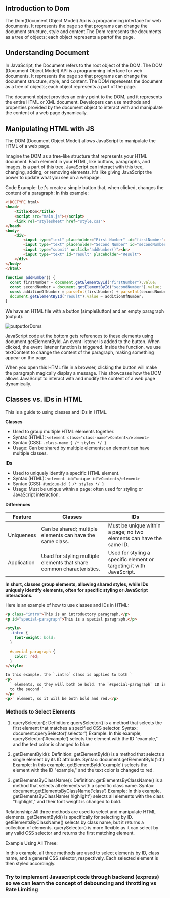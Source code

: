 ## Introduction to Dom

The Dom(Document Object Model) Api is a programming interface for web documents. It represents the page so that programs can change the document structure, style and content.The Dom represents the documents as a tree of objects; each object represents a partof the page.

## Understanding Document

In JavaScript, the Document refers to the root object of the DOM.
The DOM (Document Object Model) API is a programming interface for web documents. It represents the page so that programs can change the document structure, style, and content. The DOM represents the document as a tree of objects; each object represents a part of the page.

The document object provides an entry point to the DOM, and it represents the entire HTML or XML document. Developers can use methods and properties provided by the document object to interact with and manipulate the content of a web page dynamically.

## Manipulating HTML with JS

The DOM (Document Object Model) allows JavaScript to manipulate the HTML of a web page.

Imagine the DOM as a tree-like structure that represents your HTML document. Each element in your HTML, like buttons, paragraphs, and images, is a part of this tree. JavaScript can interact with this tree, changing, adding, or removing elements. It's like giving JavaScript the power to update what you see on a webpage.

Code Example:
Let's create a simple button that, when clicked, changes the content of a paragraph:
In this example:

```html copy
<!DOCTYPE html>
<head>
    <title>Dom</title>
    <script src="main.js"></script>
    <link rel="stylesheet" href="style.css">
</head>
<body>
    <div>
        <input type="text" placeholder="First Number" id="firstNumber"><br>
        <input type="text" placeholder="Second Number" id="secondNumber"><br>
        <input type="submit" onclick="addNumber()"><br>
        <input type="text" id="result" placeholder="Result">
    </div>
</body>
</html>

```

```jsx copy
function addNumber() {
  const firstNumber = document.getElementById("firstNumber").value;
  const secondNumber = document.getElementById("secondNumber").value;
  const additionOfNumber = parseInt(firstNumber) + parseInt(secondNumber);
  document.getElementById("result").value = additionOfNumber;
}
```

We have an HTML file with a button (simpleButton) and an empty paragraph (output).

![outputforDoms](../../../assets/outputforDoms.png)

JavaScript code at the bottom gets references to these elements using document.getElementById.
An event listener is added to the button. When clicked, the event listener function is triggered.
Inside the function, we use textContent to change the content of the paragraph, making something appear on the page.

When you open this HTML file in a browser, clicking the button will make the paragraph magically display a message. This showcases how the DOM allows JavaScript to interact with and modify the content of a web page dynamically.

## Classes vs. IDs in HTML

This is a guide to using classes and IDs in HTML.

**Classes**

- Used to group multiple HTML elements together.
- Syntax (HTML): `<element class="class-name">Content</element>`
- Syntax (CSS): `.class-name { /* styles */ }`
- Usage: Can be shared by multiple elements; an element can have multiple classes.

**IDs**

- Used to uniquely identify a specific HTML element.
- Syntax (HTML): `<element id="unique-id">Content</element>`
- Syntax (CSS): `#unique-id { /* styles */ }`
- Usage: Must be unique within a page; often used for styling or JavaScript interaction.

**Differences**

| Feature     | Classes                                                               | IDs                                                                  |
| ----------- | --------------------------------------------------------------------- | -------------------------------------------------------------------- |
| Uniqueness  | Can be shared; multiple elements can have the same class.             | Must be unique within a page; no two elements can have the same ID.  |
| Application | Used for styling multiple elements that share common characteristics. | Used for styling a specific element or targeting it with JavaScript. |

**In short, classes group elements, allowing shared styles, while IDs uniquely identify elements, often for specific styling or JavaScript interactions.**

Here is an example of how to use classes and IDs in HTML:

```html
<p class="intro">This is an introductory paragraph.</p>
<p id="special-paragraph">This is a special paragraph.</p>

<style>
  .intro {
    font-weight: bold;
  }

  #special-paragraph {
    color: red;
  }
</style>

In this example, the `.intro` class is applied to both `
<p>
  ` elements, so they will both be bold. The `#special-paragraph` ID is applied
  to the second `
</p>
<p>` element, so it will be both bold and red.</p>
```

### Methods to Select Elements

1. querySelector():
   Definition: querySelector() is a method that selects the first element that matches a specified CSS selector.
   Syntax: document.querySelector('selector')
   Example:
   In this example, querySelector('#example') selects the element with the ID "example," and the text color is changed to blue.

2. getElementById():
   Definition: getElementById() is a method that selects a single element by its ID attribute.
   Syntax: document.getElementById('id')
   Example:
   In this example, getElementById('example') selects the element with the ID "example," and the text color is changed to red.

3. getElementsByClassName():
   Definition: getElementsByClassName() is a method that selects all elements with a specific class name.
   Syntax: document.getElementsByClassName('class')
   Example:
   In this example, getElementsByClassName('highlight') selects all elements with the class "highlight," and their font weight is changed to bold.

Relationship:
All three methods are used to select and manipulate HTML elements.
getElementById() is specifically for selecting by ID.
getElementsByClassName() selects by class name, but it returns a collection of elements.
querySelector() is more flexible as it can select by any valid CSS selector and returns the first matching element.

Example Using All Three:

In this example, all three methods are used to select elements by ID, class name, and a general CSS selector, respectively. Each selected element is then styled accordingly.

### Try to implement Javascript code through backend (express) so we can learn the concept of debouncing and throttling vs Rate Limiting
